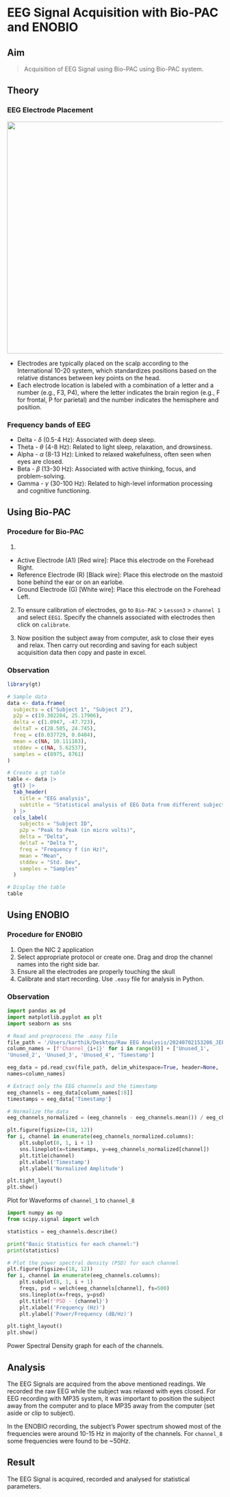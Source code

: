 # EEG Signal Acquisition with Bio-PAC and ENOBIO

## Aim

> Acquisition of EEG Signal using Bio-PAC using Bio-PAC system.

## Theory

### EEG Electrode Placement

![](images/clipboard-1080795871.png){width="541"}

-   Electrodes are typically placed on the scalp according to the International 10-20 system, which standardizes positions based on the relative distances between key points on the head.
-   Each electrode location is labeled with a combination of a letter and a number (e.g., F3, P4), where the letter indicates the brain region (e.g., F for frontal, P for parietal) and the number indicates the hemisphere and position.

### Frequency bands of EEG

-   Delta - $\delta$ (0.5-4 Hz): Associated with deep sleep.
-   Theta - $\theta$ (4-8 Hz): Related to light sleep, relaxation, and drowsiness.
-   Alpha - $\alpha$ (8-13 Hz): Linked to relaxed wakefulness, often seen when eyes are closed.
-   Beta - $\beta$ (13-30 Hz): Associated with active thinking, focus, and problem-solving.
-   Gamma - $\gamma$ (30-100 Hz): Related to high-level information processing and cognitive functioning.

## Using Bio-PAC 

### Procedure for Bio-PAC

1.  

-   Active Electrode (A1) \[Red wire\]: Place this electrode on the Forehead Right.
-   Reference Electrode (R) \[Black wire\]: Place this electrode on the mastoid bone behind the ear or on an earlobe.
-   Ground Electrode (G) \[White wire\]: Place this electrode on the Forehead Left.

2.  To ensure calibration of electrodes, go to `Bio-PAC` \> `Lesson3` \> `channel 1` and select `EEG1`. Specify the channels associated with electrodes then click on `calibrate`.

3.  Now position the subject away from computer, ask to close their eyes and relax. Then carry out recording and saving for each subject acquisition data then copy and paste in excel.

### Observation

```r
library(gt)

# Sample data
data <- data.frame(
  subjects = c("Subject 1", "Subject 2"),
  p2p = c(19.302284, 25.17906),
  delta = c(1.0947, -47.723),
  deltaT = c(28.505, 24.745),
  freq = c(0.037729, 0.0404),
  mean = c(NA, 10.111183),
  stddev = c(NA, 5.62537),
  samples = c(8975, 8761)
)

# Create a gt table
table <- data |> 
  gt() |> 
  tab_header(
    title = "EEG analysis",
    subtitle = "Statistical analysis of EEG Data from different subjects"
  ) |> 
  cols_label(
    subjects = "Subject ID",
    p2p = "Peak to Peak (in micro volts)",
    delta = "Delta",
    deltaT = "Delta T",
    freq = "Frequency f (in Hz)",
    mean = "Mean",
    stddev = "Std. Dev",
    samples = "Samples"
  )

# Display the table
table
```
## Using ENOBIO
### Procedure for ENOBIO

1.  Open the NIC 2 application
2.  Select appropriate protocol or create one. Drag and drop the channel names into the right side bar.
3.  Ensure all the electrodes are properly touching the skull
4.  Calibrate and start recording. Use `.easy` file for analysis in Python.

### Observation

```python
import pandas as pd
import matplotlib.pyplot as plt
import seaborn as sns

# Read and preprocess the .easy file
file_path = '/Users/karthik/Desktop/Raw EEG Analysis/20240702153206_JEEVAN 1_Protocol 1.easy'
column_names = [f'Channel_{i+1}' for i in range(8)] + ['Unused_1', 
'Unused_2', 'Unused_3', 'Unused_4', 'Timestamp']

eeg_data = pd.read_csv(file_path, delim_whitespace=True, header=None, 
names=column_names)

# Extract only the EEG channels and the timestamp
eeg_channels = eeg_data[column_names[:8]]
timestamps = eeg_data['Timestamp']

# Normalize the data
eeg_channels_normalized = (eeg_channels - eeg_channels.mean()) / eeg_channels.std()

plt.figure(figsize=(18, 12))
for i, channel in enumerate(eeg_channels_normalized.columns):
    plt.subplot(8, 1, i + 1)
    sns.lineplot(x=timestamps, y=eeg_channels_normalized[channel])
    plt.title(channel)
    plt.xlabel('Timestamp')
    plt.ylabel('Normalized Amplitude')

plt.tight_layout()
plt.show()

```
Plot for Waveforms of `channel_1` to `channel_8`
```python
import numpy as np
from scipy.signal import welch

statistics = eeg_channels.describe()

print("Basic Statistics for each channel:")
print(statistics)

# Plot the power spectral density (PSD) for each channel
plt.figure(figsize=(18, 12))
for i, channel in enumerate(eeg_channels.columns):
    plt.subplot(8, 1, i + 1)
    freqs, psd = welch(eeg_channels[channel], fs=500)
    sns.lineplot(x=freqs, y=psd)
    plt.title(f'PSD - {channel}')
    plt.xlabel('Frequency (Hz)')
    plt.ylabel('Power/Frequency (dB/Hz)')

plt.tight_layout()
plt.show()

```
Power Spectral Density graph for each of the channels.

## Analysis

The EEG Signals are acquired from the above mentioned readings. We recorded the raw EEG while the subject was relaxed with eyes closed. For EEG recording with MP35 system, it was important to position the subject away from the computer and to place MP35 away from the computer (set aside or clip to subject).

In the ENOBIO recording, the subject's Power spectrum showed most of the frequencies were around 10-15 Hz in majority of the channels. For `channel_8` some frequencies were found to be ~$50Hz$.

## Result

The EEG Signal is acquired, recorded and analysed for statistical parameters.
